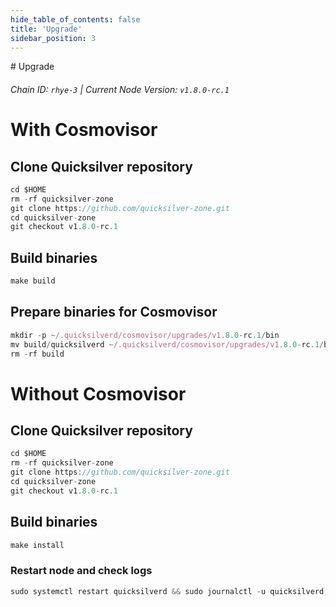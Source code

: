 ```yaml
---
hide_table_of_contents: false
title: 'Upgrade'
sidebar_position: 3
---
```


<div class="h1-with-icon icon-quicksilver">
  # Upgrade
</div>

###### Chain ID: `rhye-3` | Current Node Version: `v1.8.0-rc.1`

# With Cosmovisor

## Clone Quicksilver repository

```js
cd $HOME
rm -rf quicksilver-zone
git clone https://github.com/quicksilver-zone.git
cd quicksilver-zone
git checkout v1.8.0-rc.1
```

## Build binaries

```js
make build
```

## Prepare binaries for Cosmovisor

```js
mkdir -p ~/.quicksilverd/cosmovisor/upgrades/v1.8.0-rc.1/bin
mv build/quicksilverd ~/.quicksilverd/cosmovisor/upgrades/v1.8.0-rc.1/bin/
rm -rf build
```

# Without Cosmovisor

## Clone Quicksilver repository

```js
cd $HOME
rm -rf quicksilver-zone
git clone https://github.com/quicksilver-zone.git
cd quicksilver-zone
git checkout v1.8.0-rc.1
```

## Build binaries

```js
make install
```

### Restart node and check logs

```js
sudo systemctl restart quicksilverd && sudo journalctl -u quicksilverd -f --no-hostname -o cat
```
